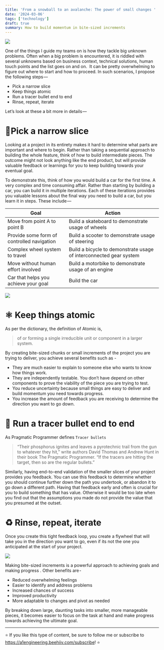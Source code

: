 ```yaml
---
title: 'From a snowball to an avalanche: The power of small changes '
date: '2024-03-06'
tags: ['technology']
draft: true
summary: How to build momentum in bite-sized increments
---
```


![](/static/images/momentum.jpeg)

One of the things I guide my teams on is how they tackle big unknown problems. Often when a big problem is encountered, it is riddled with several unknowns based on business context, technical solutions, human touch points and the list goes on and on.  It can be pretty overwhelming to figure out where to start and how to proceed. In such scenarios, I propose the following steps — 

- Pick a narrow slice 
- Keep things atomic
- Run a tracer bullet end to end
- Rinse, repeat, iterate

Let’s look at these a bit more in details — 

# 🍕Pick a narrow slice

Looking at a project in its entirety makes it hard to determine what parts are important and where to begin. Rather than taking a sequential approach to building the whole feature, think of how to build intermediate pieces. The outcome might not look anything like the end product, but will provide valuable feedback or learnings for you to keep building towards your eventual goal. 

To demonstrate this, think of how you would build a car for the first time. A very complex and time consuming affair. Rather than starting by building a car, you can build it in multiple iterations. Each of these iterations provides you valuable lessons about the final way you need to build a car, but you learn it in steps. These include — 

|Goal|Action|
|--|--|
|Move from point A to point B|Build a skateboard to demonstrate usage of wheels|
|Provide some form of controlled navigation|Build a scooter to demonstrate usage of steering|
|Complex wheel system to travel|Build a bicycle to demonstrate usage of interconnected gear system|
|Move without human effort involved|Build a motorbike to demonstrate usage of an engine|
|Car that helps you achieve your goal|Build the car|

![](/static/images/car-journey.png)

# ⚛ Keep things atomic

As per the dictionary, the definition of Atomic is,

> of or forming a single irreducible unit or component in a larger system.

By creating bite-sized chunks or small increments of the project you are trying to deliver, you achieve several benefits such as - 

- They are much easier to explain to someone else who wants to know how things work.
- They are independently testable. You don’t have depend on other components to prove the viability of the piece you are trying to test.
- You reduce uncertainty because small things are easy to deliver and build momentum you need towards progress.
- You increase the amount of feedback you are receiving to determine the direction you want to go down.

# 🎯 Run a tracer bullet end to end

As Pragmatic Programmer defines `Tracer bullets`

> “Their phosphorus ignites and leaves a pyrotechnic trail from the gun to whatever they hit,” write authors David Thomas and Andrew Hunt in their book The Pragmatic Programmer. “If the tracers are hitting the target, then so are the regular bullets.”

Similarly, having end-to-end validation of the smaller slices of your project provides you feedback. You can use this feedback to determine whether you should continue further down the path you undertook, or abandon it to go down a different path. Having that feedback early and often is crucial for you to build something that has value. Otherwise it would be too late when you find out that the assumptions you made do not provide the value that you presumed at the outset. 

# ♻️ Rinse, repeat, iterate

Once you create this tight feedback loop, you create a flywheel that will take you in the direction you want to go, even if its not the one you anticipated at the start of your project. 

![](/static/images/cat-smile.webp)


Making bite-sized increments is a powerful approach to achieving goals and making progress . Other benefits are - 
- Reduced overwhelming feelings
- Easier to identify and address problems
- Increased chances of success
- Improved productivity
- More adaptable to changes and pivot as needed

By breaking down large, daunting tasks into smaller, more manageable pieces, it becomes easier to focus on the task at hand and make progress towards achieving the ultimate goal.

---

⭐ If you like this type of content, be sure to follow me or subscribe to https://a1engineering.beehiiv.com/subscribe! ⭐

